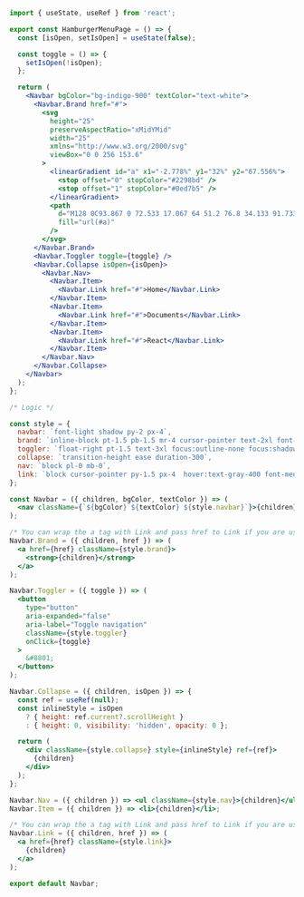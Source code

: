 ```jsx
import { useState, useRef } from 'react';

export const HamburgerMenuPage = () => {
  const [isOpen, setIsOpen] = useState(false);

  const toggle = () => {
    setIsOpen(!isOpen);
  };

  return (
    <Navbar bgColor="bg-indigo-900" textColor="text-white">
      <Navbar.Brand href="#">
        <svg
          height="25"
          preserveAspectRatio="xMidYMid"
          width="25"
          xmlns="http://www.w3.org/2000/svg"
          viewBox="0 0 256 153.6"
        >
          <linearGradient id="a" x1="-2.778%" y1="32%" y2="67.556%">
            <stop offset="0" stopColor="#2298bd" />
            <stop offset="1" stopColor="#0ed7b5" />
          </linearGradient>
          <path
            d="M128 0C93.867 0 72.533 17.067 64 51.2 76.8 34.133 91.733 27.733 108.8 32c9.737 2.434 16.697 9.499 24.401 17.318C145.751 62.057 160.275 76.8 192 76.8c34.133 0 55.467-17.067 64-51.2-12.8 17.067-27.733 23.467-44.8 19.2-9.737-2.434-16.697-9.499-24.401-17.318C174.249 14.743 159.725 0 128 0zM64 76.8C29.867 76.8 8.533 93.867 0 128c12.8-17.067 27.733-23.467 44.8-19.2 9.737 2.434 16.697 9.499 24.401 17.318C81.751 138.857 96.275 153.6 128 153.6c34.133 0 55.467-17.067 64-51.2-12.8 17.067-27.733 23.467-44.8 19.2-9.737-2.434-16.697-9.499-24.401-17.318C110.249 91.543 95.725 76.8 64 76.8z"
            fill="url(#a)"
          />
        </svg>
      </Navbar.Brand>
      <Navbar.Toggler toggle={toggle} />
      <Navbar.Collapse isOpen={isOpen}>
        <Navbar.Nav>
          <Navbar.Item>
            <Navbar.Link href="#">Home</Navbar.Link>
          </Navbar.Item>
          <Navbar.Item>
            <Navbar.Link href="#">Documents</Navbar.Link>
          </Navbar.Item>
          <Navbar.Item>
            <Navbar.Link href="#">React</Navbar.Link>
          </Navbar.Item>
        </Navbar.Nav>
      </Navbar.Collapse>
    </Navbar>
  );
};

/* Logic */

const style = {
  navbar: `font-light shadow py-2 px-4`,
  brand: `inline-block pt-1.5 pb-1.5 mr-4 cursor-pointer text-2xl font-bold whitespace-nowrap hover:text-gray-400`,
  toggler: `float-right pt-1.5 text-3xl focus:outline-none focus:shadow`,
  collapse: `transition-height ease duration-300`,
  nav: `block pl-0 mb-0`,
  link: `block cursor-pointer py-1.5 px-4  hover:text-gray-400 font-medium`,
};

const Navbar = ({ children, bgColor, textColor }) => (
  <nav className={`${bgColor} ${textColor} ${style.navbar}`}>{children}</nav>
);

/* You can wrap the a tag with Link and pass href to Link if you are using either Create-React-App, Next.js or Gatsby */
Navbar.Brand = ({ children, href }) => (
  <a href={href} className={style.brand}>
    <strong>{children}</strong>
  </a>
);

Navbar.Toggler = ({ toggle }) => (
  <button
    type="button"
    aria-expanded="false"
    aria-label="Toggle navigation"
    className={style.toggler}
    onClick={toggle}
  >
    &#8801;
  </button>
);

Navbar.Collapse = ({ children, isOpen }) => {
  const ref = useRef(null);
  const inlineStyle = isOpen
    ? { height: ref.current?.scrollHeight }
    : { height: 0, visibility: 'hidden', opacity: 0 };

  return (
    <div className={style.collapse} style={inlineStyle} ref={ref}>
      {children}
    </div>
  );
};

Navbar.Nav = ({ children }) => <ul className={style.nav}>{children}</ul>;
Navbar.Item = ({ children }) => <li>{children}</li>;

/* You can wrap the a tag with Link and pass href to Link if you are using either Create-React-App, Next.js or Gatsby */
Navbar.Link = ({ children, href }) => (
  <a href={href} className={style.link}>
    {children}
  </a>
);

export default Navbar;
```
